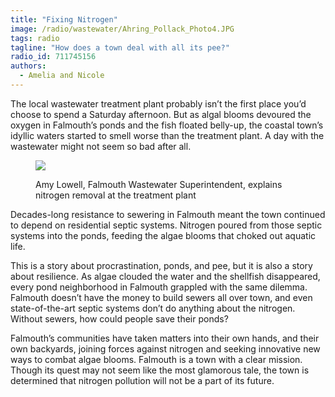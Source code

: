 ```yaml
---
title: "Fixing Nitrogen"
image: /radio/wastewater/Ahring_Pollack_Photo4.JPG
tags: radio
tagline: "How does a town deal with all its pee?"
radio_id: 711745156
authors:
  - Amelia and Nicole
---
```


The local wastewater treatment plant probably isn’t the first place you’d choose to spend a Saturday afternoon. But as algal blooms devoured the oxygen in Falmouth’s ponds and the fish floated belly-up, the coastal town’s idyllic waters started to smell worse than the treatment plant. A day with the wastewater might not seem so bad after all.

<figure>
<img src ="/radio/wastewater/Ahring_Pollack_Photo2.jpg">
<figcaption>
<p>Amy Lowell, Falmouth Wastewater Superintendent, explains nitrogen removal at the treatment plant
</p></figcaption>
</figure>

Decades-long resistance to sewering in Falmouth meant the town continued to depend on residential septic systems. Nitrogen poured from those septic systems into the ponds, feeding the algae blooms that choked out aquatic life.

This is a story about procrastination, ponds, and pee, but it is also a story about resilience. As algae clouded the water and the shellfish disappeared, every pond neighborhood in Falmouth grappled with the same dilemma. Falmouth doesn’t have the money to build sewers all over town, and even state-of-the-art septic systems don’t do anything about the nitrogen. Without sewers, how could people save their ponds? 

Falmouth’s communities have taken matters into their own hands, and their own backyards, joining forces against nitrogen and seeking innovative new ways to combat algae blooms. Falmouth is a town with a clear mission. Though its quest may not seem like the most glamorous tale, the town is determined that nitrogen pollution will not be a part of its future.
